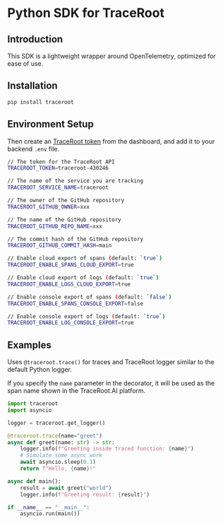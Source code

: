 # Python SDK for TraceRoot

## Introduction
This SDK is a lightweight wrapper around OpenTelemetry, optimized for ease of use.


## Installation
```bash
pip install traceroot
```

## Environment Setup

Then create an [TraceRoot token](https://test.traceroot.ai/integrate) from the dashboard, and add it to your backend `.env` file.

```bash .env
// The token for the TraceRoot API
TRACEROOT_TOKEN=traceroot-430246

// The name of the service you are tracking
TRACEROOT_SERVICE_NAME=traceroot

// The owner of the GitHub repository
TRACEROOT_GITHUB_OWNER=xxx

// The name of the GitHub repository
TRACEROOT_GITHUB_REPO_NAME=xxx

// The commit hash of the GitHub repository
TRACEROOT_GITHUB_COMMIT_HASH=main

// Enable cloud export of spans (default: `true`)
TRACEROOT_ENABLE_SPANS_CLOUD_EXPORT=true

// Enable cloud export of logs (default: `true`)
TRACEROOT_ENABLE_LOGS_CLOUD_EXPORT=true

// Enable console export of spans (default: `false`)
TRACEROOT_ENABLE_SPANS_CONSOLE_EXPORT=false

// Enable console export of logs (default: `true`)
TRACEROOT_ENABLE_LOG_CONSOLE_EXPORT=true
```

## Examples

Uses `@traceroot.trace()` for traces and TraceRoot logger similar to the default Python logger.

If you specify the `name` parameter in the decorator, it will be used as the span name shown in the TraceRoot.AI platform.

```python
import traceroot
import asyncio

logger = traceroot.get_logger()

@traceroot.trace(name="greet")
async def greet(name: str) -> str:
    logger.info(f"Greeting inside traced function: {name}")
    # Simulate some async work
    await asyncio.sleep(0.1)
    return f"Hello, {name}!"

async def main():
    result = await greet("world")
    logger.info(f"Greeting result: {result}")

if __name__ == "__main__":
    asyncio.run(main())
```
